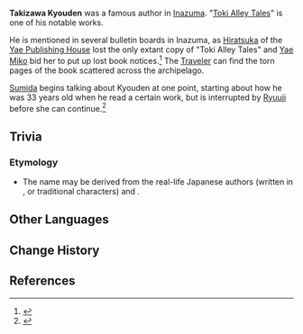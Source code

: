 {{Character Infobox
|type             = Historical
|region           = Inazuma
}}
'''Takizawa Kyouden''' was a famous author in [[Inazuma]]. "[[Toki Alley Tales]]" is one of his notable works.

He is mentioned in several bulletin boards in Inazuma, as [[Hiratsuka]] of the [[Yae Publishing House]] lost the only extant copy of "Toki Alley Tales" and [[Yae Miko]] bid her to put up lost book notices.<ref>{{Ref/BB|Hanamizaka Bulletin Board|Hiratsuka's Message}}</ref> The [[Traveler]] can find the torn pages of the book scattered across the archipelago.

[[Sumida]] begins talking about Kyouden at one point, starting about how he was 33 years old when he read a certain work, but is interrupted by [[Ryuuji]] before she can continue.<ref>{{Ref/Quest|Octave of the Maushiro}}</ref>

==Trivia==
===Etymology===
*The name {{lang|Takizawa Kyouden|ja=瀧澤京伝}} may be derived from the real-life Japanese authors {{lang|{{w|Takizawa Bakin|'''Takizawa''' Okikuni}}|ja='''瀧澤'''興邦}} (written in ''{{w|Kyūjitai|kyuujitai}}'', or traditional characters) and {{lang|{{w|Santō Kyōden|Santou '''Kyouden'''}}|ja=山東'''京伝'''}}.

==Other Languages==
{{Other Languages
|default_hidden=1
|en      = Takizawa Kyouden
|zhs     = 泷泽京传
|zhs_rm  = Lóngzé Jīngchuán{{Assumed}}
|zht     = 瀧澤京傳
|zht_rm  = Lóngzé Jīngchuán{{Assumed}}
|ja      = 瀧澤京伝
|ja_rm   = Takizawa Kyouden
|ko      = 타키자와 쿄덴
|ko_rm   = 
|es      = Takizawa Kyouden
|fr      = Takizawa Kyouden
|ru      = Кёдэн Такидзава
|th      = Takizawa Kyoden
|vi      = Takizawa Kyouden
|de      = Takizawa Kyoden
|id      = Takizawa Kyoden
|pt      = Takizawa Kyouden
}}

==Change History==
{{Change History|2.0}}

==References==
{{Reflist}}